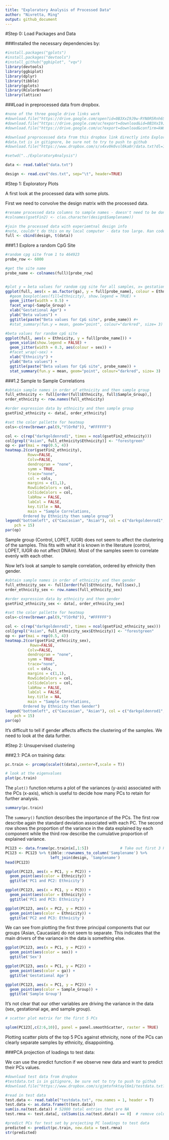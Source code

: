 ```yaml
---
title: "Exploratory Analysis of Processed Data"
author: "Nivretta, Ming"
output: github_document
---
```


#Step 0: Load Packages and Data

###Installed the necessary dependencies by: 

```r

#install.packages("gplots")
#install.packages("devtools")
#install_github("ggbiplot", "vqv")
library(devtools)
library(ggbiplot)
library(dplyr)
library(tibble)
library(gplots)
library(RColorBrewer)
library(lattice)

```

###Load in preprocessed data from dropbox.

```r
#none of the three google drive links work
#download.file("https://drive.google.com/open?id=0B3XxI9J9w-RYN0R5Rnh6SnZNNmc", "data.txt")
#download.file("https://drive.google.com/uc?export=download&id=0B3XxI9J9w-RYN0R5Rnh6SnZNNmc", "data.txt")
#download.file("https://drive.google.com/uc?export=download&confirm=kWmX&id=0B3XxI9J9w-RYN0R5Rnh6SnZNNmc", "data.txt")

#download preprocessed data from this dropbox link directly into Exploratory Analysis folder
#data.txt is in gitignore, be sure not to try to push to github
#download.file("https://www.dropbox.com/s/s4xv0k0vsl0ka0r/data.txt?dl=1", "data.txt")

#setwd("../ExploratoryAnalysis")

data <- read.table("data.txt")

design <- read.csv("des.txt", sep="\t", header=TRUE)

```

#Step 1: Exploratory Plots

A first look at the processed data with some plots.

First we need to convolve the design matrix with the processed data.

```r

#rename processed data columns to sample names - doesn't need to be done anymore
#colnames(gsetFin2) <- c(as.character(design$Samplename))

#join the processed data with experiemtnal design info
#note, couldn't do this on my local computer - data too large. Ran code on lab's rstudio which runs on a server
full <- cbind(design, t(data))
```

###1.1 Explore a random CpG Site


```r
#random cpg site from 1 to 464923
probe_row <- 6000

#get the site name 
probe_name <- colnames(full)[probe_row]


#plot y = beta values for random cpg site for all samples, x= gestational age, plots divided by sample group, points colored by ethnicity
ggplot(full, aes(x = as.factor(ga), y = full[probe_name], colour = Ethnicity)) + 
  #geom_boxplot(aes(fill=Ethnicity), show.legend = TRUE) + 
  geom_jitter(width = 0.5) + 
  facet_wrap(~Sample_Group) + 
  xlab("Gestational Age") + 
  ylab("Beta values") +
  ggtitle(paste("Beta values for CpG site", probe_name)) #+
  #stat_summary(fun.y = mean, geom="point", colour="darkred", size= 3)

#beta values for random cpG site
ggplot(full, aes(x = Ethnicity, y = full[probe_name])) + 
  geom_violin(show.legend = FALSE) + 
  geom_jitter(width = 0.3, aes(colour = sex)) + 
  #facet_wrap(~sex) + 
  xlab("Ethnicity") + 
  ylab("Beta values") +
  ggtitle(paste("Beta values for CpG site", probe_name)) +
  stat_summary(fun.y = mean, geom="point", colour="darkred", size= 3)


```

###1.2 Sample to Sample Correlations

```r

#obtain sample names in order of ethnicity and then sample group
full_ethnicity <- full[order(full$Ethnicity, full$Sample_Group),]
order_ethnicity <- row.names(full_ethnicity)

#order expression data by ethnicity and then sample group
gsetFin2_ethnicity <- data[, order_ethnicity]

#set the color pallette for heatmap
cols<-c(rev(brewer.pal(9,"YlOrRd")), "#FFFFFF")

col <- c(rep("darkgoldenrod1", times = ncol(gsetFin2_ethnicity)))
col[grepl("Asian", full_ethnicity$Ethnicity)] <- "forestgreen"
op <- par(mai = rep(0.5, 4))
heatmap.2(cor(gsetFin2_ethnicity), 
          Rowv=FALSE, 
          Colv=FALSE, 
          dendrogram = "none",
          symm = TRUE,
          trace="none",
          col = cols, 
          margins = c(1,1),
          RowSideColors = col,
          ColSideColors = col,
          labRow = FALSE,
          labCol = FALSE,
          key.title = NA,
          main = "Sample Correlations, 
        Ordered by Ethnicity then sample group")
legend("bottomleft", c("Caucasian", "Asian"), col = c("darkgoldenrod1", "forestgreen"), 
    pch = 15)
par(op)

```

Sample group (Control, LOPET, IUGR) does not seem to affect the clustering of the samples. This fits with what it is known in the literature (control, LOPET, IUGR do not affect DNAm). Most of the samples seem to correlate evenly with each other.

Now let's look at sample to sample correlation, ordered by ethnicity then gender.

```r

#obtain sample names in order of ethnicity and then gender
full_ethnicity_sex <- full[order(full$Ethnicity, full$sex),]
order_ethnicity_sex <- row.names(full_ethnicity_sex)

#order expression data by ethnicity and then gender
gsetFin2_ethnicity_sex <- data[, order_ethnicity_sex]

#set the color pallette for heatmap
cols<-c(rev(brewer.pal(9,"YlOrRd")), "#FFFFFF")

col <- c(rep("darkgoldenrod1", times = ncol(gsetFin2_ethnicity_sex)))
col[grepl("Asian", full_ethnicity_sex$Ethnicity)] <- "forestgreen"
op <- par(mai = rep(0.5, 4))
heatmap.2(cor(gsetFin2_ethnicity_sex), 
           Rowv=FALSE, 
          Colv=FALSE, 
          dendrogram = "none",
          symm = TRUE,
          trace="none",
          col = cols, 
          margins = c(1,1),
          RowSideColors = col,
          ColSideColors = col,
          labRow = FALSE,
          labCol = FALSE,
          key.title = NA,
          main = "Sample Correlations, 
        Ordered by Ethnicity then Gender")
legend("bottomleft", c("Caucasian", "Asian"), col = c("darkgoldenrod1", "forestgreen"), 
    pch = 15)
par(op)

```

It's difficult to tell if gender affects affects the clustering of the samples. We need to look at the data further.

#Step 2: Unsupervised clustering

###2.1: PCA on training data:

```r
pc.train <- prcomp(scale(t(data),center=T,scale = T))

# look at the eigenvalues
plot(pc.train)
```

The `plot()` function returns a plot of the variances (y-axis) associated with the PCs (x-axis), which is useful to decide how many PCs to retain for further analysis.

```r
summary(pc.train)
```

The `summary()` function describes the importance of the PCs. The first row describe again the standard deviation associated with each PC. The second row shows the proportion of the variance in the data explained by each component while the third row describe the cumulative proportion of explained variance.

```r

PC123 <- data.frame(pc.train$x[,1:5])              # Take out first 3 PCs
PC123 <- PC123 %>% tibble::rownames_to_column('Samplename') %>%             # Put sample names into column to 
                    left_join(design, 'Samplename')                         # Join the metadata info 
head(PC123)            

ggplot(PC123, aes(x = PC1, y = PC2)) + 
  geom_point(aes(color = Ethnicity)) +
  ggtitle('PC1 and PC2: Ethnicity')

ggplot(PC123, aes(x = PC1, y = PC3)) + 
  geom_point(aes(color = Ethnicity)) +
  ggtitle('PC1 and PC3: Ethnicity')

ggplot(PC123, aes(x = PC2, y = PC3)) + 
  geom_point(aes(color = Ethnicity)) +
  ggtitle('PC2 and PC3: Ethnicity')
```

We can see from plotting the first three principal components that our groups (Asian, Caucasian) do not seem to separate. This indicates that the main drivers of the variance in the data is something else.

```r
ggplot(PC123, aes(x = PC1, y = PC2)) + 
  geom_point(aes(color = sex)) +
  ggtitle('Sex')

ggplot(PC123, aes(x = PC1, y = PC2)) + 
  geom_point(aes(color = ga)) +
  ggtitle('Gestational Age')

ggplot(PC123, aes(x = PC1, y = PC2)) + 
  geom_point(aes(color = Sample_Group)) +
  ggtitle('Sample Group')
```

It's not clear that our other variables are driving the variance in the data (sex, gestational age, and sample group).

```r
# scatter plot matrix for the first 5 PCs

splom(PC123[,c(2:6,10)], panel = panel.smoothScatter, raster = TRUE)
```

Plotting scatter plots of the top 5 PCs against ethnicity, none of the PCs can clearly separate samples by ethnicity, disappointing.

###PCA projection of loadings to test data:

We can use the predict function if we observe new data and want to predict their PCs values.

```r
#download test data from dropbox
#testdata.txt is in gitignore, be sure not to try to push to github
#download.file("https://www.dropbox.com/s/gjmtofnktayl6m1/testdata.txt?dl=1", "testdata.txt")

#read in test data
test.data <- read.table("testdata.txt", row.names = 1, header = T)
test.data <- as.data.frame(t(test.data))
sum(is.na(test.data)) # 52000 total entries that are NA
test.rmna <- test.data[, colSums(is.na(test.data)) == 0]  # remove columns with NAs present

#predict PCs for test set by projecting PC loadings to test data
predicted <- predict(pc.train, new.data = test.rmna)
str(predicted)
```
